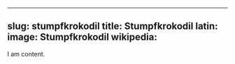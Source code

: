 
---
slug: stumpfkrokodil
title: Stumpfkrokodil
latin:
image: Stumpfkrokodil
wikipedia: 
---

I am content.
